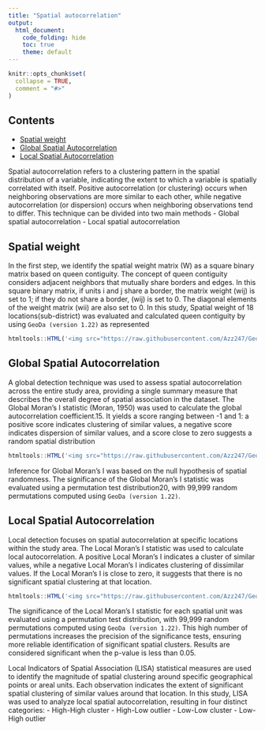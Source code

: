 ```yaml
---
title: "Spatial autocorrelation"
output: 
  html_document:
    code_folding: hide
    toc: true
    theme: default
---
```


```r
knitr::opts_chunk$set(
  collapse = TRUE,
  comment = "#>"
)
```
## Contents
- [Spatial weight](#spatial-weight)
- [Global Spatial Autocorrelation](#global-spatial-autocorrelation)
- [Local Spatial Autocorrelation](#local-spatial-autocorrelation)

Spatial autocorrelation refers to a clustering pattern in the spatial distribution of a variable, indicating the extent to which a variable is spatially correlated with itself. Positive autocorrelation (or clustering) occurs when neighboring observations are more similar to each other, while negative autocorrelation (or dispersion) occurs when neighboring observations tend to differ. This technique can be divided into two main methods
- Global spatial autocorrelation
- Local spatial autocorrelation

## Spatial weight
In the first step, we identify the spatial weight matrix (W) as a square binary matrix based on queen contiguity. The concept of queen contiguity considers adjacent neighbors that mutually share borders and edges. In this square binary matrix, if units i and j share a border, the matrix weight (wij) is set to 1; if they do not share a border, (wij) is set to 0. The diagonal elements of the weight matrix (wii) are also set to 0. In this study, Spatial weight of 18 locations(sub-district) was evaluated and calculated queen contiguity by using `GeoDa (version 1.22)` as represented

```r
htmltools::HTML('<img src="https://raw.githubusercontent.com/Azz247/GeoTB/main/man/figures/weight%20queen.png" width="80%" />')
```

## Global Spatial Autocorrelation
A global detection technique was used to assess spatial autocorrelation across the entire study area, providing a single summary measure that describes the overall degree of spatial association in the dataset. The Global Moran’s I statistic (Moran, 1950) was used to calculate the global autocorrelation coefficient.15. It yields a score ranging between -1 and 1: a positive score indicates clustering of similar values, a negative score indicates dispersion of similar values, and a score close to zero suggests a random spatial distribution

```r
htmltools::HTML('<img src="https://raw.githubusercontent.com/Azz247/GeoTB/main/man/figures/GlobalMoran.png" width="65%" />')
```

Inference for Global Moran’s I was based on the null hypothesis of spatial randomness. The significance of the Global Moran’s I statistic was evaluated using a permutation test distribution20, with 99,999 random permutations computed using `GeoDa (version 1.22)`. 	

## Local Spatial Autocorrelation
Local detection focuses on spatial autocorrelation at specific locations within the study area. The Local Moran’s I statistic was used to calculate local autocorrelation. A positive Local Moran’s I indicates a cluster of similar values, while a negative Local Moran’s I indicates clustering of dissimilar values. If the Local Moran’s I is close to zero, it suggests that there is no significant spatial clustering at that location.

```r
htmltools::HTML('<img src="https://raw.githubusercontent.com/Azz247/GeoTB/main/man/figures/LocalMoran.png" width="65%" />')
```

The significance of the Local Moran’s I statistic for each spatial unit was evaluated using a permutation test distribution, with 99,999 random permutations computed using `GeoDa (version 1.22)`. This high number of permutations increases the precision of the significance tests, ensuring more reliable identification of significant spatial clusters. Results are considered significant when the p-value is less than 0.05.

Local Indicators of Spatial Association (LISA) statistical measures are used to identify the magnitude of spatial clustering around specific geographical points or areal units. Each observation indicates the extent of significant spatial clustering of similar values around that location. In this study, LISA was used to analyze local spatial autocorrelation, resulting in four distinct categories:
- High-High cluster
- High-Low outlier
- Low-Low cluster
- Low-High outlier
